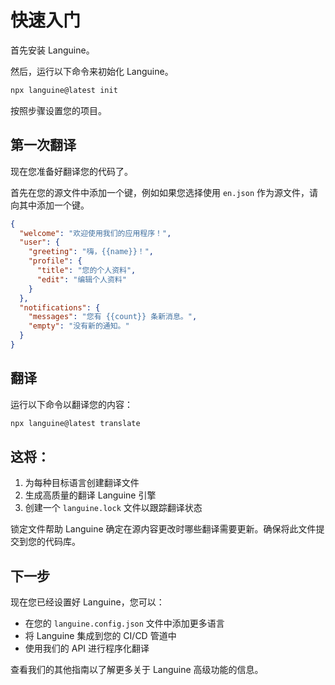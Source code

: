 # 快速入门

首先安装 Languine。

然后，运行以下命令来初始化 Languine。

```bash title="终端"
npx languine@latest init
```

按照步骤设置您的项目。

## 第一次翻译

现在您准备好翻译您的代码了。

首先在您的源文件中添加一个键，例如如果您选择使用 `en.json` 作为源文件，请向其中添加一个键。

```json title="src/locales/en.json"
{
  "welcome": "欢迎使用我们的应用程序！",
  "user": {
    "greeting": "嗨，{{name}}！",
    "profile": {
      "title": "您的个人资料",
      "edit": "编辑个人资料"
    }
  },
  "notifications": {
    "messages": "您有 {{count}} 条新消息。",
    "empty": "没有新的通知。"
  }
}

```


## 翻译

运行以下命令以翻译您的内容：

```bash title="终端"
npx languine@latest translate
```

## 这将：
1. 为每种目标语言创建翻译文件
2. 生成高质量的翻译 Languine 引擎
3. 创建一个 `languine.lock` 文件以跟踪翻译状态

锁定文件帮助 Languine 确定在源内容更改时哪些翻译需要更新。确保将此文件提交到您的代码库。

## 下一步

现在您已经设置好 Languine，您可以：
- 在您的 `languine.config.json` 文件中添加更多语言
- 将 Languine 集成到您的 CI/CD 管道中
- 使用我们的 API 进行程序化翻译

查看我们的其他指南以了解更多关于 Languine 高级功能的信息。
